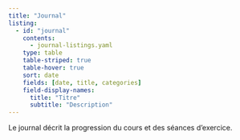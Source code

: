 ```yaml
---
title: "Journal"
listing:
  - id: "journal"
    contents: 
      - journal-listings.yaml
    type: table  
    table-striped: true
    table-hover: true
    sort: date
    fields: [date, title, categories] 
    field-display-names: 
      title: "Titre"
      subtitle: "Description"
---
```


Le journal décrit la progression du cours et des séances d'exercice.




::: {#journal}



<!--::: {.callout-note}
### Mode d'emploi
-->

:::